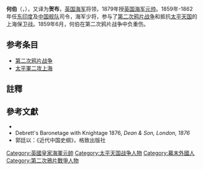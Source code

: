 '''何伯'''（{{lang|en|Sir James Hope}}，{{bd|1808年|3月8日|1881年|6月9日|H}}），又译为'''贺布'''，[[英国海军|英国海军]]将领，1879年授[[英国海军元帅|英国海军元帅]]。1859年-1862年任[[东印度|东印度]]及[[中国舰队_(英国)|中国舰队]]司令，海军少将，参与了[[第二次鸦片战争|第二次鸦片战争]]和抵抗[[太平天国|太平天国]]的上海保卫战。1859年6月，何伯在第二次鸦片战争中负重伤。

==参考条目==
*[[第二次鸦片战争|第二次鸦片战争]]
*[[太平軍二攻上海|太平軍二攻上海]]

==註釋==
{{reflist}}

==參考文獻==
* {{cite wikisource|chapter=Hope, James|wslink=A Naval Biographical Dictionary|plaintitle=A Naval Biographical Dictionary}}
* Debrett's Baronetage with Knightage 1876, ''Dean & Son, London, 1876'' 
* 郭廷以：《近代中国史纲》，格致出版社

{{英國海軍元帥 (1688年－1901年)}}
[[Category:英國皇家海軍元帥|Category:英國皇家海軍元帥]]
[[Category:太平天国战争人物|Category:太平天国战争人物]]
[[Category:幕末外國人|Category:幕末外國人]]
[[Category:第二次鴉片戰爭人物|Category:第二次鴉片戰爭人物]]
